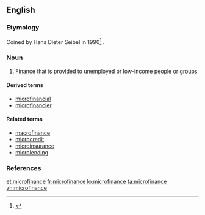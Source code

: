 ==English==

===Etymology===
Coined by Hans Dieter Seibel in 1990<ref>{{reference-journal|title=Does History Matter? The Old and the New World of Microfinance in Europe and Asia|url=http://www.microfinancegateway.org/gm/document-1.9.29698/29667_file_Does_History_Matter.pdf|author=Hans Dieter Seibel|year=2005|journal=University of Cologne Development Research Center}}</ref><!-- Should check for earlier references.-->.

===Noun===
{{wikipedia}}
{{en-noun|-}}

# {{context|finance}} [[finance|Finance]] that is provided to unemployed or low-income people or groups

====Derived terms====
* [[microfinancial]]
* [[microfinancier]]

====Related terms====
* [[macrofinance]]
* [[microcredit]]
* [[microinsurance]]
* [[microlending]]

===References===
<references/>

[[et:microfinance]]
[[fr:microfinance]]
[[lo:microfinance]]
[[ta:microfinance]]
[[zh:microfinance]]